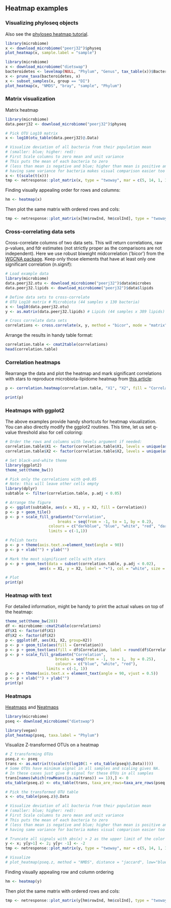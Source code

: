 ## Heatmap examples

### Visualizing phyloseq objects

Also see the [phyloseq heatmap tutorial](http://joey711.github.io/phyloseq/plot_heatmap-examples.html).

```r
library(microbiome)
x <- download_microbiome("peerj32")$physeq
plot_heatmap(x, sample.label = "sample")
```


```r
library(microbiome)
x <- download_microbiome("dietswap")
bacteroidetes <- levelmap(NULL, "Phylum", "Genus", tax_table(x))$Bacteroidetes
x <- prune_taxa(bacteroidetes, x)
x <- subset_samples(x, group == "DI")
plot_heatmap(x, "NMDS", "bray", "sample", "Phylum")
```


### Matrix visualization

Matrix heatmap

```r
library(microbiome)
data.peerj32 <- download_microbiome("peerj32")$physeq

# Pick OTU Log10 matrix
x <- log10(otu_table(data.peerj32)@.Data)

# Visualize deviation of all bacteria from their population mean 
# (smaller: blue; higher: red):
# First Scale columns to zero mean and unit variance
# This puts the mean of each bacteria to zero 
# (less than mean is negative and blue; higher than mean is positive and red)
# having same variance for bacteria makes visual comparison easier too
x <- t(scale(t(x)))
tmp <- netresponse::plot_matrix(x, type = "twoway", mar = c(5, 14, 1, 1), cex.axis = 0.8)
```

Finding visually appealing order for rows and columns:

```r
hm <- heatmap(x) 
```

Then plot the same matrix with ordered rows and cols:

```r
tmp <- netresponse::plot_matrix(x[hm$rowInd, hm$colInd], type = "twoway", mar = c(5, 12, 1, 1), cex.axis = 0.5)
```


### Cross-correlating data sets

Cross-correlate columns of two data sets. This will return correlations, raw p-values, and fdr estimates (not strictly proper as the comparisons are not independent). Here we use robust biweight midcorrelation ('bicor') from the [WGCNA package](http://labs.genetics.ucla.edu/horvath/CoexpressionNetwork/Rpackages/WGCNA/). Keep only those elements that have at least only one significant correlation (n.signif):

```r
# Load example data
library(microbiome)
data.peerj32.otu <- download_microbiome("peerj32")$data$microbes
data.peerj32.lipids <- download_microbiome("peerj32")$data$lipids

# Define data sets to cross-correlate
# OTU Log10 matrix # Microbiota (44 samples x 130 bacteria)
x <- log10(data.peerj32.otu)
y <- as.matrix(data.peerj32.lipids) # Lipids (44 samples x 389 lipids)

# Cross correlate data sets
correlations <- cross.correlate(x, y, method = "bicor", mode = "matrix", p.adj.threshold = 0.05, n.signif = 1)
```

Arrange the results in handy table format: 

```r
correlation.table <- cmat2table(correlations)
head(correlation.table)
```

### Correlation heatmaps

Rearrange the data and plot the heatmap and mark significant correlations with stars to reproduce microbiota-lipidome heatmap from [this article](https://peerj.com/articles/32/): 

```r
p <- correlation.heatmap(correlation.table, "X1", "X2", fill = "Correlation", star = "p.adj", p.adj.threshold = 0.05) 
```
```r
print(p)
```


### Heatmaps with ggplot2

The above examples provide handy shortcuts for heatmap visualization. You can also directly modify the ggplot2 routines. This time, let us set q-value threshold also for cell coloring: 

```r
# Order the rows and columns with levels argument if needed:
correlation.table$X1 <- factor(correlation.table$X1, levels = unique(as.character(correlation.table$X1)))
correlation.table$X2 <- factor(correlation.table$X2, levels = unique(as.character(correlation.table$X2)))

# Set black-and-white theme
library(ggplot2)
theme_set(theme_bw())

# Pick only the correlations with q<0.05
# Note: this will leave other cells empty
library(dplyr)
subtable <- filter(correlation.table, p.adj < 0.05)

# Arrange the figure
p <- ggplot(subtable, aes(x = X1, y = X2, fill = Correlation))
p <- p + geom_tile() 
p <- p + scale_fill_gradientn("Correlation", 
       	 		       breaks = seq(from = -1, to = 1, by = 0.2), 
			       colours = c("darkblue", "blue", "white", "red", "darkred"), 
			       limits = c(-1,1)) 

# Polish texts
p <- p + theme(axis.text.x=element_text(angle = 90))
p <- p + xlab("") + ylab("")

# Mark the most significant cells with stars
p <- p + geom_text(data = subset(correlation.table, p.adj < 0.02), 
       	 	   aes(x = X1, y = X2, label = "+"), col = "white", size = 5)

# Plot
print(p)
```

### Heatmap with text

For detailed information, might be handy to print the actual values on
top of the heatmap:

```r
theme_set(theme_bw(20))
df <- microbiome::cmat2table(correlations)
df$X1 <- factor(df$X1)
df$X2 <- factor(df$X2)
p <- ggplot(df, aes(X1, X2, group=X2)) 
p <- p + geom_tile(aes(fill = Correlation)) 
p <- p + geom_text(aes(fill = df$Correlation, label = round(df$Correlation, 1)), size = 2) 
p <- p + scale_fill_gradientn("Correlation", 
       	 		      breaks = seq(from = -1, to = 1,  by = 0.25), 
       	 		      colours = c("blue", "white", "red"), 
			      limits = c(-1, 1))
p <- p + theme(axis.text.x = element_text(angle = 90, vjust = 0.5)) 
p <- p + xlab("") + ylab("")
print(p)
```



### Heatmaps

[Heatmaps](http://joey711.github.io/phyloseq/plot_heatmap-examples) and [Neatmaps](http://www.biomedcentral.com/1471-2105/11/45)

```r
library(microbiome)
pseq <- download_microbiome("dietswap")

library(vegan)
plot_heatmap(pseq, taxa.label = "Phylum")
```

Visualize Z-transformed OTUs on a heatmap

```r
# Z transforming OTUs
pseq.z <- pseq
trans <- as.matrix(t(scale(t(log10(1 + otu_table(pseq)@.Data)))))
# Some OTUs have minimum signal in all samples and scaling gives NA.
# In these cases just give 0 signal for these OTUs in all samples
trans[names(which(rowMeans(is.na(trans)) == 1)),] <- 0
otu_table(pseq.z) <- otu_table(trans, taxa_are_rows=taxa_are_rows(pseq.z))

# Pick the transformed OTU table
x <- otu_table(pseq.z)@.Data

# Visualize deviation of all bacteria from their population mean 
# (smaller: blue; higher: red):
# First Scale columns to zero mean and unit variance
# This puts the mean of each bacteria to zero 
# (less than mean is negative and blue; higher than mean is positive and red)
# having same variance for bacteria makes visual comparison easier too

# Truncate all signals with abs(x) > 2 as the upper limit of the color scale
y <- x; y[y>1] <- 2; y[y< -1] <- -2
tmp <- netresponse::plot_matrix(y, type = "twoway", mar = c(5, 14, 1, 1), cex.axis = 0.8)

# Visualize
# plot_heatmap(pseq.z, method = "NMDS", distance = "jaccard", low="blue", high="red")
```


Finding visually appealing row and column ordering

```r
hm <- heatmap(y) 
```

Then plot the same matrix with ordered rows and cols:

```r
tmp <- netresponse::plot_matrix(y[hm$rowInd, hm$colInd], type = "twoway", mar = c(5, 12, 1, 1), cex.axis = 0.5)
```
